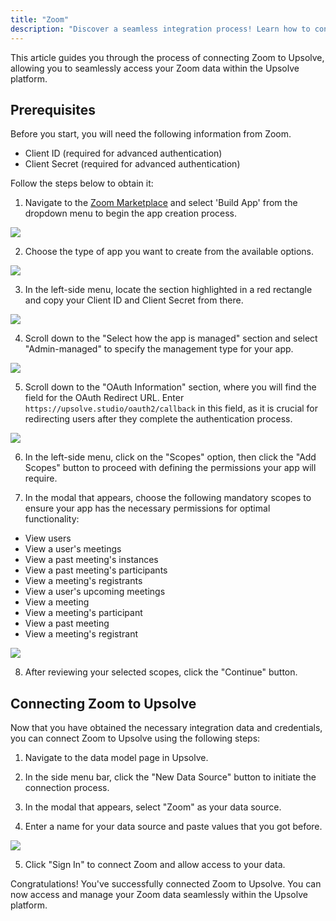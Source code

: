 ```yaml
---
title: "Zoom"
description: "Discover a seamless integration process! Learn how to connect Zoom to Upsolve effortlessly for streamlined transactions."
---
```


This article guides you through the process of connecting Zoom to Upsolve, allowing you to seamlessly access your Zoom data within the Upsolve platform.

## Prerequisites

Before you start, you will need the following information from Zoom.

- Client ID (required for advanced authentication)
- Client Secret (required for advanced authentication)

Follow the steps below to obtain it:

1. Navigate to the [Zoom Marketplace](https://marketplace.zoom.us/) and select 'Build App' from the dropdown menu to begin the app creation process.

<img src="https://cdn.peaka.com/integrations/zoom-1.png" />

2. Choose the type of app you want to create from the available options.

<img src="https://cdn.peaka.com/integrations/zoom-2.png" />

3. In the left-side menu, locate the section highlighted in a red rectangle and copy your Client ID and Client Secret from there.

<img src="https://cdn.peaka.com/integrations/zoom-3.png" />

4. Scroll down to the "Select how the app is managed" section and select "Admin-managed" to specify the management type for your app.

<img src="https://cdn.peaka.com/integrations/zoom-4.png" />

5. Scroll down to the "OAuth Information" section, where you will find the field for the OAuth Redirect URL. Enter `https://upsolve.studio/oauth2/callback` in this field, as it is crucial for redirecting users after they complete the authentication process.

<img src="https://cdn.peaka.com/integrations/zoom-5.png" />

6. In the left-side menu, click on the "Scopes" option, then click the "Add Scopes" button to proceed with defining the permissions your app will require.

7. In the modal that appears, choose the following mandatory scopes to ensure your app has the necessary permissions for optimal functionality:

- View users
- View a user's meetings
- View a past meeting's instances
- View a past meeting's participants
- View a meeting's registrants
- View a user's upcoming meetings
- View a meeting
- View a meeting's participant
- View a past meeting
- View a meeting's registrant

<img src="https://cdn.peaka.com/integrations/zoom-6.png" />

8. After reviewing your selected scopes, click the "Continue" button.

## Connecting Zoom to Upsolve

Now that you have obtained the necessary integration data and credentials, you can connect Zoom to Upsolve using the following steps:

1. Navigate to the data model page in Upsolve.

2. In the side menu bar, click the "New Data Source" button to initiate the connection process.

3. In the modal that appears, select "Zoom" as your data source.

4. Enter a name for your data source and paste values that you got before.

<img src="https://cdn.peaka.com/integrations/zoom-7.png" />

5. Click "Sign In" to connect Zoom and allow access to your data.

Congratulations! You've successfully connected Zoom to Upsolve. You can now access and manage your Zoom data seamlessly within the Upsolve platform.
